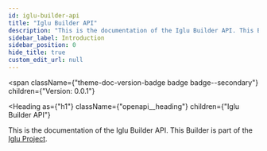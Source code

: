 ```yaml
---
id: iglu-builder-api
title: "Iglu Builder API"
description: "This is the documentation of the Iglu Builder API. This Builder is part of the [Iglu Project](https://github.com/iglu-sh)."
sidebar_label: Introduction
sidebar_position: 0
hide_title: true
custom_edit_url: null
---
```



<span
  className={"theme-doc-version-badge badge badge--secondary"}
  children={"Version: 0.0.1"}
>
</span>

<Heading
  as={"h1"}
  className={"openapi__heading"}
  children={"Iglu Builder API"}
>
</Heading>



This is the documentation of the Iglu Builder API. This Builder is part of the [Iglu Project](https://github.com/iglu-sh).


      
